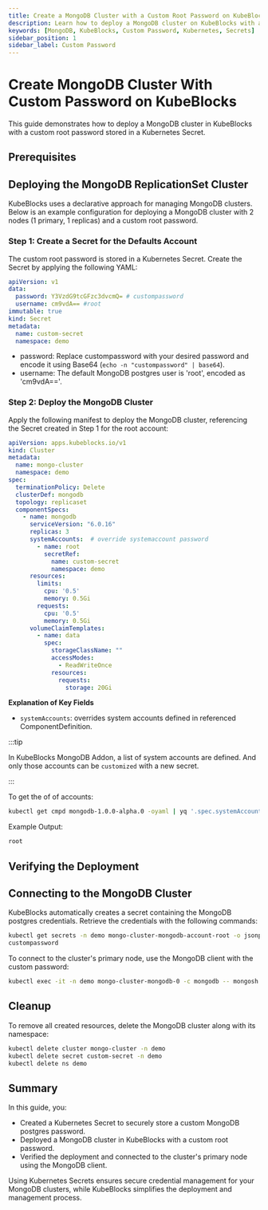 ```yaml
---
title: Create a MongoDB Cluster with a Custom Root Password on KubeBlocks
description: Learn how to deploy a MongoDB cluster on KubeBlocks with a custom root password securely configured using Kubernetes Secrets.
keywords: [MongoDB, KubeBlocks, Custom Password, Kubernetes, Secrets]
sidebar_position: 1
sidebar_label: Custom Password
---
```


# Create MongoDB Cluster With Custom Password on KubeBlocks

This guide demonstrates how to deploy a MongoDB cluster in KubeBlocks with a custom root password stored in a Kubernetes Secret.

## Prerequisites


<Prerequisites />

## Deploying the MongoDB ReplicationSet Cluster

KubeBlocks uses a declarative approach for managing MongoDB clusters. Below is an example configuration for deploying a MongoDB cluster with 2 nodes (1 primary, 1 replicas) and a custom root password.

### Step 1: Create a Secret for the Defaults Account

The custom root password is stored in a Kubernetes Secret. Create the Secret by applying the following YAML:

```yaml
apiVersion: v1
data:
  password: Y3VzdG9tcGFzc3dvcmQ= # custompassword
  username: cm9vdA== #root
immutable: true
kind: Secret
metadata:
  name: custom-secret
  namespace: demo
```
- password: Replace custompassword with your desired password and encode it using Base64 (`echo -n "custompassword" | base64`).
- username: The default MongoDB postgres user is 'root', encoded as 'cm9vdA=='.


### Step 2: Deploy the MongoDB Cluster

Apply the following manifest to deploy the MongoDB cluster, referencing the Secret created in Step 1 for the root account:
```yaml
apiVersion: apps.kubeblocks.io/v1
kind: Cluster
metadata:
  name: mongo-cluster
  namespace: demo
spec:
  terminationPolicy: Delete
  clusterDef: mongodb
  topology: replicaset
  componentSpecs:
    - name: mongodb
      serviceVersion: "6.0.16"
      replicas: 3
      systemAccounts:  # override systemaccount password
        - name: root
          secretRef:
            name: custom-secret
            namespace: demo
      resources:
        limits:
          cpu: '0.5'
          memory: 0.5Gi
        requests:
          cpu: '0.5'
          memory: 0.5Gi
      volumeClaimTemplates:
        - name: data
          spec:
            storageClassName: ""
            accessModes:
              - ReadWriteOnce
            resources:
              requests:
                storage: 20Gi
```
**Explanation of Key Fields**
- `systemAccounts`: overrides system accounts defined in referenced ComponentDefinition.

:::tip

In KubeBlocks MongoDB Addon, a list of system accounts are defined. And only those accounts can be `customized` with a new secret.

:::

To get the of of accounts:
```bash
kubectl get cmpd mongodb-1.0.0-alpha.0 -oyaml | yq '.spec.systemAccounts[].name'
```

Example Output:
```bash
root
```

## Verifying the Deployment


<VerifyCluster />

## Connecting to the MongoDB Cluster

KubeBlocks automatically creates a secret containing the MongoDB postgres credentials. Retrieve the credentials with the following commands:

```bash
kubectl get secrets -n demo mongo-cluster-mongodb-account-root -o jsonpath='{.data.password}' | base64 -d
custompassword
```

To connect to the cluster's primary node, use the MongoDB client with the custom password:
```bash
kubectl exec -it -n demo mongo-cluster-mongodb-0 -c mongodb -- mongosh "mongodb://root:custompassword@127.0.0.1:27017/admin"
```

## Cleanup
To remove all created resources, delete the MongoDB cluster along with its namespace:

```bash
kubectl delete cluster mongo-cluster -n demo
kubectl delete secret custom-secret -n demo
kubectl delete ns demo
```

## Summary
In this guide, you:
- Created a Kubernetes Secret to securely store a custom MongoDB postgres password.
- Deployed a MongoDB cluster in KubeBlocks with a custom root password.
- Verified the deployment and connected to the cluster's primary node using the MongoDB client.

Using Kubernetes Secrets ensures secure credential management for your MongoDB clusters, while KubeBlocks simplifies the deployment and management process.
